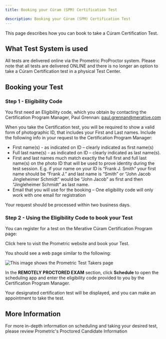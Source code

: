 ```yaml
---
title: Booking your Cúram (SPM) Certification Test

description: Booking your Cúram (SPM) Certification Test
---
```


This page describes how you can book to take a Cúram Certification Test.

## What Test System is used ##

All tests are delivered online via the Prometric ProProctor system. Please note that all tests are delivered ONLINE and there is no longer an option to take a Cúram Certification test in a physical Test Center.

## Booking your Test ##

### Step 1 - Eligibility Code ###

You first need an Eligibility code, which you obtain by contacting the Certification Program Manager, Paul Grennan: [paul.grennan@merative.com](mailto:paul.grennan@merative.com)

When you take the Certification test, you will be required to show a valid form of photographic ID, that includes your First and Last names. Include the following info in your request to the Certification Program Manager:

+ First name(s) - as indicated on ID – clearly indicated as first name(s)
+ Full last name(s) - as indicated on ID – clearly indicated as last name(s).
+ First and last names much match exactly the full first and full last name(s) on the photo ID that will be used to prove identity during the test session. E.g. if your name on your ID is “Frank J. Smith” your first name should be “Frank J.” and last name is “Smith” or “John Jacob Jingleheimer Schmidt” would be “John Jacob” as first and then “Jingleheimer Schmidt” as last name.
+ Email that you will use for the booking – One eligibility code will only work with one email for registration

Your request should be processed within two business days.

### Step 2 - Using the Eligibility Code to book your Test ###

You can register for a test on the Merative Cúram Certification Program page:

Click <Link to="https://www.prometric.com/test-takers/search/merat">here</Link> to visit the Prometric website and book your Test.

You should see a web page similar to the following:

![This image shows the Prometric Test Takers page](../../../../images/PrometricTestTakers.jpg?raw=true)

In the **REMOTELY PROCTORED EXAM** section, click **Schedule** to open the scheduling app and enter the eligibility code provided to you by the Certification Program Manager.

Your designated certification test will be displayed, and you can make an appointment to take the test.

## More Information ##

For more in-depth information on scheduling and taking your desired test, please review <Link to="https://www.prometric.com/proproctorcandidate">Prometric's Proctored Candidate Information</Link>
